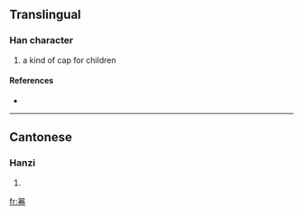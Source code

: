 ==Translingual==

===Han character===
{{Han char|rn=13|rad=冂|as=10|sn=12|four=|canj=日火手山 (AFQU)}}

# a kind of cap for children

====References====
* {{Han ref|kx=0129.350|hdz=21519.060|uh=34BD|ud=13501}}

----

==Cantonese==

===Hanzi===
{{yue-hanzi|jyut=|y=hyun1}}

# {{defn|Cantonese}}

[[fr:㒽]]
